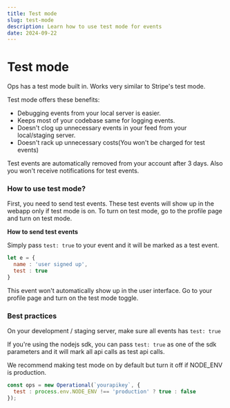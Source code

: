 ```yaml
---
title: Test mode
slug: test-mode
description: Learn how to use test mode for events
date: 2024-09-22
---
```


# Test mode

Ops has a test mode built in. Works very similar to Stripe's test mode.

Test mode offers these benefits:

- Debugging events from your local server is easier.
- Keeps most of your codebase same for logging events.
- Doesn't clog up unnecessary events in your feed from your local/staging server.
- Doesn't rack up unnecessary costs(You won't be charged for test events)

Test events are automatically removed from your account after 3 days. Also you won't receive notifications for test events.

### How to use test mode?

First, you need to send test events. These test events will show up in the webapp only if test mode is on. To turn on test mode, go to the profile page and turn on test mode.

**How to send test events**

Simply pass `test: true` to your event and it will be marked as a test event.

```js
let e = {
  name : 'user signed up',
  test : true
}
```

This event won't automatically show up in the user interface. Go to your profile page and turn on the test mode toggle.

### Best practices

On your development / staging server, make sure all events has `test: true`

If you're using the nodejs sdk, you can pass `test: true` as one of the sdk parameters and it will mark all api calls as test api calls.

We recommend making test mode on by default but turn it off if NODE_ENV is production.


```js
const ops = new Operational(`yourapikey`, {
  test : process.env.NODE_ENV !== 'production' ? true : false
});
```
